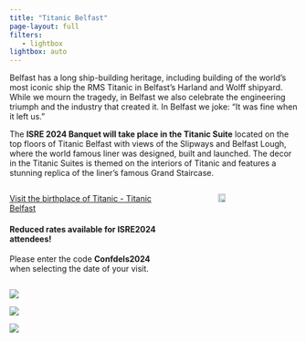 ```yaml
---
title: "Titanic Belfast"
page-layout: full
filters:
   - lightbox
lightbox: auto
---
```


::: {.grid}

::: {.g-col-12}
Belfast has a long ship-building heritage, including building of the world's most iconic ship the RMS Titanic in Belfast's Harland and Wolff shipyard. While we mourn the tragedy, in Belfast we also celebrate the engineering triumph and the industry that created it. In Belfast we joke: "It was fine when it left us."

The **ISRE 2024 Banquet will take place in the Titanic Suite** located on the top floors of Titanic Belfast with views of the Slipways and Belfast Lough, where the world famous liner was designed, built and launched. The decor in the Titanic Suites is themed on the interiors of Titanic and features a stunning replica of the liner’s famous Grand Staircase.


::: columns
::: {.column width="60%"}
[Visit the birthplace of Titanic - Titanic Belfast](https://tickets.titanicbelfast.com/)

#### Reduced rates available for ISRE2024 attendees!

Please enter the code **Confdels2024** when selecting the date of your visit. 
:::

::: {.column width="10%"}
:::

::: {.column width="30%"}

![](https://aws.visitbelfast.com/app/uploads/2019/05/03140106/TitanicBelfastLogoNew.jpg){fig-align="center" width="30%"}

:::
:::

:::


::: {.g-col-12 .g-col-md-4}
![](../images/TitanicBelfast/TitanicBelfast12.jpg)
:::

::: {.g-col-12 .g-col-md-4}
![](../images/TitanicBelfast//TheTitanicStaircaseatTitanicBelfast.jpg)
:::

::: {.g-col-12 .g-col-md-4}
![](../images/TitanicBelfast/TheTitanicSuitewithbridgeview.jpg)
:::

:::
